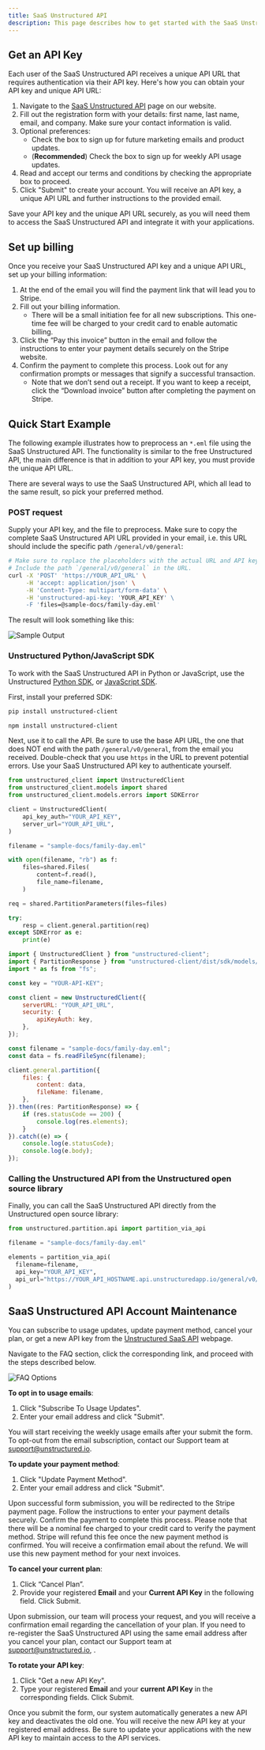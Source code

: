 ```yaml
---
title: SaaS Unstructured API
description: This page describes how to get started with the SaaS Unstructured API. Learn how to obtain an API key to use with the SaaS Unstructured API, and get started in no time.
---
```


## Get an API Key

Each user of the SaaS Unstructured API receives a unique API URL that requires authentication via their API key.
Here's how you can obtain your API key and unique API URL:

1.  Navigate to the [SaaS Unstructured API](https://unstructured.io/api-key-hosted) page on our website.
2.  Fill out the registration form with your details: first name, last name, email, and company. Make sure your contact information is valid.
3.  Optional preferences:
    * Check the box to sign up for future marketing emails and product updates.
    * (**Recommended**) Check the box to sign up for weekly API usage updates.
4.  Read and accept our terms and conditions by checking the appropriate box to proceed.
5.  Click "Submit" to create your account. You will receive an API key, a unique API URL and further instructions to the provided email.

Save your API key and the unique API URL securely, as you will need them to access the SaaS Unstructured API and integrate it with your applications.

## Set up billing

Once you receive your SaaS Unstructured API key and a unique API URL, set up your billing information:

[//]: # (TODO: this will need to be updated once we have the dashboard)

1. At the end of the email you will find the payment link that will lead you to Stripe.
2. Fill out your billing information.
    *   There will be a small initiation fee for all new subscriptions. This one-time fee will be charged to your credit card to enable automatic billing.
3.  Click the “Pay this invoice” button in the email and follow the instructions to enter your payment details securely on the Stripe website.
4.  Confirm the payment to complete this process. Look out for any confirmation prompts or messages that signify a successful transaction.
    *   Note that we don’t send out a receipt. If you want to keep a receipt, click the “Download invoice” button after completing the payment on Stripe.

## Quick Start Example

The following example illustrates how to preprocess an `*.eml` file using the SaaS Unstructured API.
The functionality is similar to the free Unstructured API, the main difference is that in addition to your API key,
you must provide the unique API URL.

There are several ways to use the SaaS Unstructured API, which all lead to the same result, so pick your preferred method.

### POST request

Supply your API key, and the file to preprocess. Make sure to copy the complete SaaS Unstructured API URL provided in
your email, i.e. this URL should include the specific path `/general/v0/general`:

```bash
# Make sure to replace the placeholders with the actual URL and API key from your email
# Include the path `/general/v0/general` in the URL.
curl -X 'POST' 'https://YOUR_API_URL' \
     -H 'accept: application/json' \
     -H 'Content-Type: multipart/form-data' \
     -H 'unstructured-api-key: 'YOUR_API_KEY' \
     -F 'files=@sample-docs/family-day.eml'
```

The result will look something like this:

![Sample Output](img/api/sample_output.png)

### Unstructured Python/JavaScript SDK

To work with the SaaS Unstructured API in Python or JavaScript, use the
Unstructured [Python SDK](https://github.com/Unstructured-IO/unstructured-python-client), or
[JavaScript SDK](https://github.com/Unstructured-IO/unstructured-js-client).

First, install your preferred SDK:
<CodeGroup>

```bash  Python
pip install unstructured-client
```

```bash  JavaScript
npm install unstructured-client
```
</CodeGroup>

Next, use it to call the API. Be sure to use the base API URL, the one that does NOT end with the path `/general/v0/general`,
from the email you received. Double-check that you use `https` in the URL to prevent potential errors. Use your SaaS
Unstructured API key to authenticate yourself.

<CodeGroup>

```python Python
from unstructured_client import UnstructuredClient
from unstructured_client.models import shared
from unstructured_client.models.errors import SDKError

client = UnstructuredClient(
    api_key_auth="YOUR_API_KEY",
    server_url="YOUR_API_URL",
)

filename = "sample-docs/family-day.eml"

with open(filename, "rb") as f:
    files=shared.Files(
        content=f.read(),
        file_name=filename,
    )

req = shared.PartitionParameters(files=files)

try:
    resp = client.general.partition(req)
except SDKError as e:
    print(e)
```

```javascript JavaScript
import { UnstructuredClient } from "unstructured-client";
import { PartitionResponse } from "unstructured-client/dist/sdk/models/operations";
import * as fs from "fs";

const key = "YOUR-API-KEY";

const client = new UnstructuredClient({
    serverURL: "YOUR_API_URL",
    security: {
        apiKeyAuth: key,
    },
});

const filename = "sample-docs/family-day.eml";
const data = fs.readFileSync(filename);

client.general.partition({
    files: {
        content: data,
        fileName: filename,
    },
}).then((res: PartitionResponse) => {
    if (res.statusCode == 200) {
        console.log(res.elements);
    }
}).catch((e) => {
    console.log(e.statusCode);
    console.log(e.body);
});
```
</CodeGroup>


### Calling the Unstructured API from the Unstructured open source library

Finally, you can call the SaaS Unstructured API directly from the Unstructured open source library:

```python
from unstructured.partition.api import partition_via_api

filename = "sample-docs/family-day.eml"

elements = partition_via_api(
  filename=filename,
  api_key="YOUR_API_KEY",
  api_url="https://YOUR_API_HOSTNAME.api.unstructuredapp.io/general/v0/general"
)
```

## SaaS Unstructured API Account Maintenance

[//]: # (TODO: once we have the dashboard, this section should be updated)

You can subscribe to usage updates, update payment method, cancel your plan, or get a new API key from the
[Unstructured SaaS API](https://unstructured.io/api-key-hosted) webpage.

Navigate to the FAQ section, click the corresponding link, and proceed with the steps described below.

![FAQ Options](img/api/saas_api_management.png)

**To opt in to usage emails**:
1. Click "Subscribe To Usage Updates".
2. Enter your email address and click "Submit".

You will start receiving the weekly usage emails after your submit the form.
To opt-out from the email subscription, contact our Support team at [support@unstructured.io](mailto:support%40unstructured.io).

**To update your payment method**:
1. Click "Update Payment Method".
2. Enter your email address and click "Submit".

Upon successful form submission, you will be redirected to the Stripe payment page.
Follow the instructions to enter your payment details securely. Confirm the payment to complete this process.
Please note that there will be a nominal fee charged to your credit card to verify the payment method.
Stripe will refund this fee once the new payment method is confirmed.
You will receive a confirmation email about the refund. We will use this new payment method for your next invoices.

**To cancel your current plan**:
1.  Click “Cancel Plan”.
2.  Provide your registered **Email** and your **Current API Key** in the following field. Click Submit.

Upon submission, our team will process your request, and you will receive a confirmation email regarding the
cancellation of your plan. If you need to re-register the SaaS Unstructured API using the same email address after
you cancel your plan, contact our Support team at [support@unstructured.io](mailto:support%40unstructured.io), .

**To rotate your API key**:

1.  Click "Get a new API Key".
2.  Type your registered **Email** and your **current API Key** in the corresponding fields. Click Submit.

Once you submit the form, our system automatically generates a new API key and deactivates the old one.
You will receive the new API key at your registered email address. Be sure to update your applications with the
new API key to maintain access to the API services.
